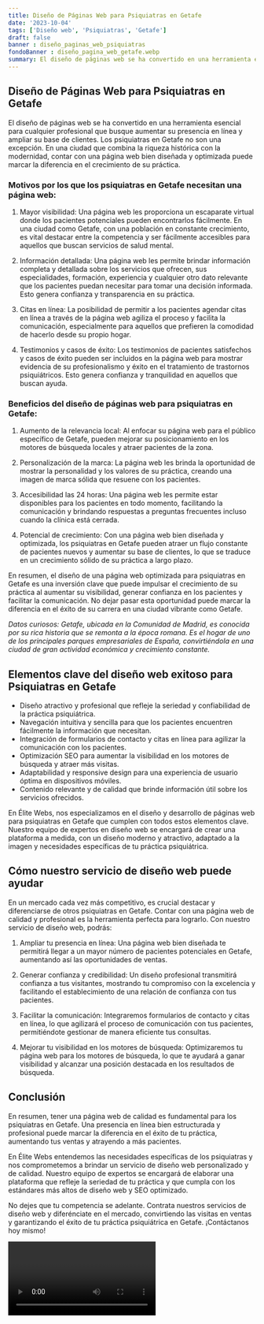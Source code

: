 ```yaml
---
title: Diseño de Páginas Web para Psiquiatras en Getafe
date: '2023-10-04'
tags: ['Diseño web', 'Psiquiatras', 'Getafe']
draft: false
banner : diseño_paginas_web_psiquiatras
fondoBanner : diseño_pagina_web_getafe.webp
summary: El diseño de páginas web se ha convertido en una herramienta esencial para cualquier profesional que busque aumentar su presencia en línea y ampliar su base de clientes. Los psiquiatras en Getafe no son una excepción. En una ciudad que combina la riqueza histórica con la modernidad, contar con una página web bien diseñada y optimizada puede marcar la diferencia en el crecimiento de su práctica.
---
```


## Diseño de Páginas Web para Psiquiatras en Getafe

El diseño de páginas web se ha convertido en una herramienta esencial para cualquier profesional que busque aumentar su presencia en línea y ampliar su base de clientes. Los psiquiatras en Getafe no son una excepción. En una ciudad que combina la riqueza histórica con la modernidad, contar con una página web bien diseñada y optimizada puede marcar la diferencia en el crecimiento de su práctica.

### Motivos por los que los psiquiatras en Getafe necesitan una página web:

1. Mayor visibilidad: Una página web les proporciona un escaparate virtual donde los pacientes potenciales pueden encontrarlos fácilmente. En una ciudad como Getafe, con una población en constante crecimiento, es vital destacar entre la competencia y ser fácilmente accesibles para aquellos que buscan servicios de salud mental.

2. Información detallada: Una página web les permite brindar información completa y detallada sobre los servicios que ofrecen, sus especialidades, formación, experiencia y cualquier otro dato relevante que los pacientes puedan necesitar para tomar una decisión informada. Esto genera confianza y transparencia en su práctica.

3. Citas en línea: La posibilidad de permitir a los pacientes agendar citas en línea a través de la página web agiliza el proceso y facilita la comunicación, especialmente para aquellos que prefieren la comodidad de hacerlo desde su propio hogar.

4. Testimonios y casos de éxito: Los testimonios de pacientes satisfechos y casos de éxito pueden ser incluidos en la página web para mostrar evidencia de su profesionalismo y éxito en el tratamiento de trastornos psiquiátricos. Esto genera confianza y tranquilidad en aquellos que buscan ayuda.

### Beneficios del diseño de páginas web para psiquiatras en Getafe:

1. Aumento de la relevancia local: Al enfocar su página web para el público específico de Getafe, pueden mejorar su posicionamiento en los motores de búsqueda locales y atraer pacientes de la zona.

2. Personalización de la marca: La página web les brinda la oportunidad de mostrar la personalidad y los valores de su práctica, creando una imagen de marca sólida que resuene con los pacientes.

3. Accesibilidad las 24 horas: Una página web les permite estar disponibles para los pacientes en todo momento, facilitando la comunicación y brindando respuestas a preguntas frecuentes incluso cuando la clínica está cerrada.

4. Potencial de crecimiento: Con una página web bien diseñada y optimizada, los psiquiatras en Getafe pueden atraer un flujo constante de pacientes nuevos y aumentar su base de clientes, lo que se traduce en un crecimiento sólido de su práctica a largo plazo.

En resumen, el diseño de una página web optimizada para psiquiatras en Getafe es una inversión clave que puede impulsar el crecimiento de su práctica al aumentar su visibilidad, generar confianza en los pacientes y facilitar la comunicación. No dejar pasar esta oportunidad puede marcar la diferencia en el éxito de su carrera en una ciudad vibrante como Getafe.

*Datos curiosos: Getafe, ubicada en la Comunidad de Madrid, es conocida por su rica historia que se remonta a la época romana. Es el hogar de uno de los principales parques empresariales de España, convirtiéndola en una ciudad de gran actividad económica y crecimiento constante.*

<GifSeo />

<Cta />

## Elementos clave del diseño web exitoso para Psiquiatras en Getafe

- Diseño atractivo y profesional que refleje la seriedad y confiabilidad de la práctica psiquiátrica.
- Navegación intuitiva y sencilla para que los pacientes encuentren fácilmente la información que necesitan.
- Integración de formularios de contacto y citas en línea para agilizar la comunicación con los pacientes.
- Optimización SEO para aumentar la visibilidad en los motores de búsqueda y atraer más visitas.
- Adaptabilidad y responsive design para una experiencia de usuario óptima en dispositivos móviles.
- Contenido relevante y de calidad que brinde información útil sobre los servicios ofrecidos.

En Élite Webs, nos especializamos en el diseño y desarrollo de páginas web para psiquiatras en Getafe que cumplen con todos estos elementos clave. Nuestro equipo de expertos en diseño web se encargará de crear una plataforma a medida, con un diseño moderno y atractivo, adaptado a la imagen y necesidades específicas de tu práctica psiquiátrica.

## Cómo nuestro servicio de diseño web puede ayudar

En un mercado cada vez más competitivo, es crucial destacar y diferenciarse de otros psiquiatras en Getafe. Contar con una página web de calidad y profesional es la herramienta perfecta para lograrlo. Con nuestro servicio de diseño web, podrás:

1. Ampliar tu presencia en línea: Una página web bien diseñada te permitirá llegar a un mayor número de pacientes potenciales en Getafe, aumentando así las oportunidades de ventas.

2. Generar confianza y credibilidad: Un diseño profesional transmitirá confianza a tus visitantes, mostrando tu compromiso con la excelencia y facilitando el establecimiento de una relación de confianza con tus pacientes.

3. Facilitar la comunicación: Integraremos formularios de contacto y citas en línea, lo que agilizará el proceso de comunicación con tus pacientes, permitiéndote gestionar de manera eficiente tus consultas.

4. Mejorar tu visibilidad en los motores de búsqueda: Optimizaremos tu página web para los motores de búsqueda, lo que te ayudará a ganar visibilidad y alcanzar una posición destacada en los resultados de búsqueda.

## Conclusión

En resumen, tener una página web de calidad es fundamental para los psiquiatras en Getafe. Una presencia en línea bien estructurada y profesional puede marcar la diferencia en el éxito de tu práctica, aumentando tus ventas y atrayendo a más pacientes.

En Élite Webs entendemos las necesidades específicas de los psiquiatras y nos comprometemos a brindar un servicio de diseño web personalizado y de calidad. Nuestro equipo de expertos se encargará de elaborar una plataforma que refleje la seriedad de tu práctica y que cumpla con los estándares más altos de diseño web y SEO optimizado.

No dejes que tu competencia se adelante. Contrata nuestros servicios de diseño web y diferénciate en el mercado, convirtiendo las visitas en ventas y garantizando el éxito de tu práctica psiquiátrica en Getafe. ¡Contáctanos hoy mismo!

<Video />

<CtaBot job='Psiquiatras' city='Getafe'/>

<Gmaps query='Getafe+españa+maps' />